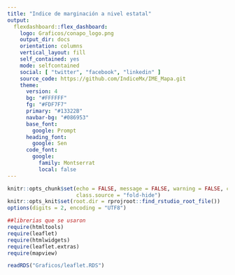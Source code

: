 ---
title: "Indice de marginación a nivel estatal"
output: 
  flexdashboard::flex_dashboard:
    logo: Graficos/conapo_logo.png
    output_dir: docs
    orientation: columns
    vertical_layout: fill
    self_contained: yes
    mode: selfcontained
    social: [ "twitter", "facebook", "linkedin" ]
    source_code: https://github.com/IndiceMx/IME_Mapa.git
    theme: 
      version: 4
      bg: "#FFFFFF"
      fg: "#FDF7F7" 
      primary: "#13322B"
      navbar-bg: "#086953"
      base_font: 
        google: Prompt
      heading_font:
        google: Sen
      code_font:
        google: 
          family: Montserrat
          local: false
---
<style>
img{
     max-width:48px;
     max-height:48px;
}
</style>

```{r setup, include=FALSE}
knitr::opts_chunk$set(echo = FALSE, message = FALSE, warning = FALSE, cache=TRUE,
                      class.source = "fold-hide")
knitr::opts_knit$set(root.dir = rprojroot::find_rstudio_root_file())
options(digits = 2, encoding = "UTF8")

##librerias que se usaron 
require(htmltools)
require(leaflet)
require(htmlwidgets)
require(leaflet.extras)
require(mapview)
```

```{r}
readRDS("Graficos/leaflet.RDS")
```

